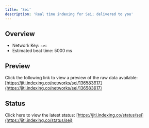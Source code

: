 ```yaml
---
title: 'Sei'
description: 'Real time indexing for Sei; delivered to you'
---
```


## Overview
- Network Key: `sei`
- Estimated beat time: 5000 ms

## Preview
Click the following link to view a preview of the raw data available: [https://jiti.indexing.co/networks/sei/136583917](https://jiti.indexing.co/networks/sei/136583917)

## Status
Click here to view the latest status: [https://jiti.indexing.co/status/sei](https://jiti.indexing.co/status/sei)
